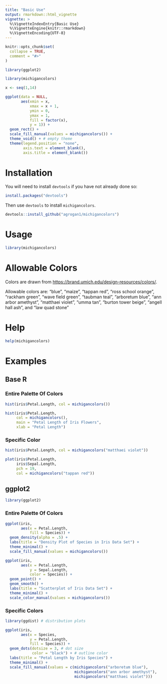 ```yaml
---
title: "Basic Use"
output: rmarkdown::html_vignette
vignette: >
  %\VignetteIndexEntry{Basic Use}
  %\VignetteEngine{knitr::rmarkdown}
  %\VignetteEncoding{UTF-8}
---
```


```r
knitr::opts_chunk$set(
  collapse = TRUE,
  comment = "#>"
)
```

```r

library(ggplot2)

library(michigancolors)

x <- seq(1,14)

ggplot(data = NULL,
       aes(xmin = x,
           xmax = x + 1,
           ymin = 0,
           ymax = 1,
           fill = factor(x),
           y = 1)) +
  geom_rect() +
  scale_fill_manual(values = michigancolors()) +
  theme_void() + # empty theme
  theme(legend.position = "none",
        axis.text = element_blank(),
        axis.title = element_blank())

```

# Installation

You will need to install `devtools` if you have not already done so:

```r
install.packages("devtools")
```

Then use `devtools` to install `michigancolors`.

```r
devtools::install_github("agrogan1/michigancolors")
```

# Usage

```r
library(michigancolors)
```

# Allowable Colors

Colors are drawn from [https://brand.umich.edu/design-resources/colors/](https://brand.umich.edu/design-resources/colors/).

Allowable colors are: "blue", "maize", "tappan red", "ross school orange", "rackham green", "wave field green", "taubman teal", "arboretum blue", "ann arbor amethyst", "matthaei violet", "umma tan", "burton tower beige", "angell hall ash", and "law quad stone"

# Help

```r
help(michigancolors)
```

# Examples

## Base R

### Entire Palette Of Colors

```r
hist(iris$Petal.Length, col = michigancolors())
```

```r
hist(iris$Petal.Length, 
     col = michigancolors(),
     main = "Petal Length of Iris Flowers",
     xlab = "Petal Length")
```

### Specific Color

```r
hist(iris$Petal.Length, col = michigancolors("matthaei violet"))
```

```r
plot(iris$Petal.Length, 
     iris$Sepal.Length, 
     pch = 19,
     col = michigancolors("tappan red"))
```

## ggplot2

```r
library(ggplot2)
```

### Entire Palette Of Colors

```r
ggplot(iris, 
       aes(x = Petal.Length, 
           fill = Species)) + 
  geom_density(alpha = .5) + 
  labs(title = "Density Plot of Species in Iris Data Set") + 
  theme_minimal() + 
  scale_fill_manual(values = michigancolors())
```

```r
ggplot(iris, 
       aes(x = Petal.Length, 
           y = Sepal.Length, 
           color = Species)) + 
  geom_point() + 
  geom_smooth() + 
  labs(title = "Scatterplot of Iris Data Set") + 
  theme_minimal() + 
  scale_color_manual(values = michigancolors())
```

### Specific Colors

```r
library(ggdist) # distribution plots

ggplot(iris,
       aes(x = Species,
           y = Petal.Length,
           fill = Species)) +
  geom_dots(dotsize = 3, # dot size
            color = "black") + # outline color
  labs(title = "Petal Length by Iris Species") + 
  theme_minimal() + 
  scale_fill_manual(values = c(michigancolors("arboretum blue"),
                               michigancolors("ann arbor amethyst"),
                               michigancolors("matthaei violet")))
```




  
